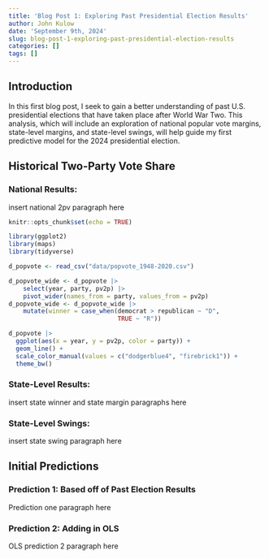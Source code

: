 ```yaml
---
title: 'Blog Post 1: Exploring Past Presidential Election Results'
author: John Kulow
date: 'September 9th, 2024'
slug: blog-post-1-exploring-past-presidential-election-results
categories: []
tags: []
---
```


## **Introduction**

In this first blog post, I seek to gain a better understanding of past U.S. presidential elections that have taken place after World War Two. This analysis, which will include an exploration of national popular vote margins, state-level margins, and state-level swings, will help guide my first predictive model for the 2024 presidential election.

## **Historical Two-Party Vote Share**
### National Results:

insert national 2pv paragraph here

```r
knitr::opts_chunk$set(echo = TRUE)
```

```r
library(ggplot2)
library(maps)
library(tidyverse)
```

```r
d_popvote <- read_csv("data/popvote_1948-2020.csv")

d_popvote_wide <- d_popvote |>
    select(year, party, pv2p) |>
    pivot_wider(names_from = party, values_from = pv2p)
d_popvote_wide <- d_popvote_wide |> 
    mutate(winner = case_when(democrat > republican ~ "D",
                              TRUE ~ "R"))

```

```r
d_popvote |>
  ggplot(aes(x = year, y = pv2p, color = party)) +
  geom_line() + 
  scale_color_manual(values = c("dodgerblue4", "firebrick1")) +
  theme_bw()
```


### State-Level Results:

insert state winner and state margin paragraphs here

### State-Level Swings:

insert state swing paragraph here

## **Initial Predictions**
### Prediction 1: Based off of Past Election Results

Prediction one paragraph here

### Prediction 2: Adding in OLS

OLS prediction 2 paragraph here









